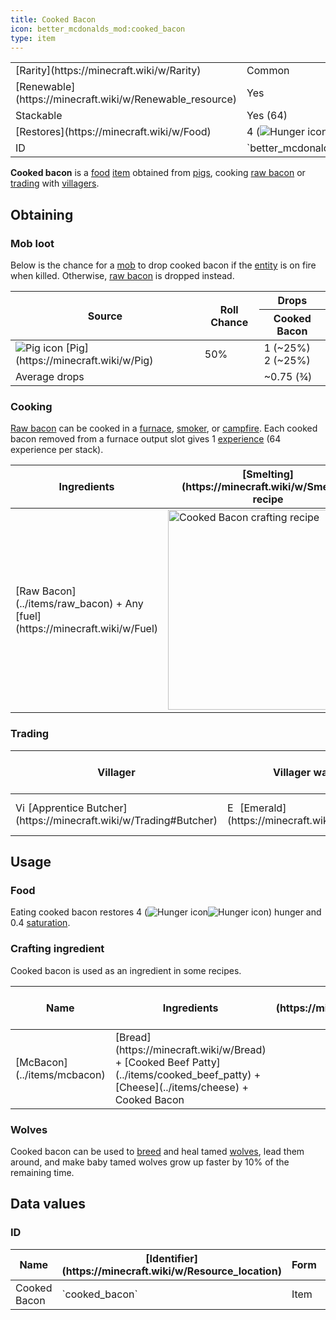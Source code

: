 ```yaml
---
title: Cooked Bacon
icon: better_mcdonalds_mod:cooked_bacon
type: item
---
```


<table>
    <tbody>
        <tr>
            <td>[Rarity](https://minecraft.wiki/w/Rarity)</td>
            <td>Common</td>
        </tr>
        <tr>
            <td>[Renewable](https://minecraft.wiki/w/Renewable_resource)</td>
            <td>Yes</td>
        </tr>
        <tr>
            <td>Stackable</td>
            <td>Yes (64)</td>
        </tr>
        <tr>
            <td>[Restores](https://minecraft.wiki/w/Food)</td>
            <td>4 (<img src="https://minecraft.wiki/images/Hunger_%28icon%29.png" alt="Hunger icon" /><img src="https://minecraft.wiki/images/Hunger_%28icon%29.png" alt="Hunger icon" />)</td>
        </tr>
        <tr>
            <td>ID</td>
            <td>`better_mcdonalds_mod:cooked_bacon`</td>
        </tr>
    </tbody>
</table>

**Cooked bacon** is a [food](https://minecraft.wiki/w/Food) [item](https://minecraft.wiki/w/Item) obtained from [pigs](https://minecraft.wiki/w/Pig), cooking [raw bacon](../items/raw_bacon) or [trading](https://minecraft.wiki/w/Trading) with [villagers](https://minecraft.wiki/w/Villager).

## Obtaining

### Mob loot

Below is the chance for a [mob](https://minecraft.wiki/w/Mob) to drop cooked bacon if the [entity](https://minecraft.wiki/w/Entity) is on fire when killed. Otherwise, [raw bacon](../items/raw_bacon) is dropped instead.

<table>
    <thead>
        <tr>
            <th rowspan="3">Source</th>
            <th rowspan="3">Roll Chance</th>
            <th>Drops</th>
        </tr>
        <tr>
            <th><Asset width={16} height={16} location="better_mcdonalds_mod:cooked_bacon"/> Cooked Bacon</th>
        </tr>
    </thead>
    <tbody>
        <tr>
            <td><img src="https://minecraft.wiki/images/EntitySprite_pig.png" alt="Pig icon" /> [Pig](https://minecraft.wiki/w/Pig)</td>
            <td>50%</td>
            <td>1 <Asset width={16} height={16} location="better_mcdonalds_mod:cooked_bacon"/> (~25%)<br/>2 <Asset width={16} height={16} location="better_mcdonalds_mod:cooked_bacon"/> (~25%)</td>
        </tr>
        <tr>
            <td colspan="2">Average drops</td>
            <td>~0.75 (3⁄4) <Asset width={16} height={16} location="better_mcdonalds_mod:cooked_bacon"/></td>
        </tr>
    </tbody>
</table>

### Cooking

[Raw bacon](../items/raw_bacon) can be cooked in a [furnace](https://minecraft.wiki/w/Furnace), [smoker](https://minecraft.wiki/w/Smoker), or [campfire](https://minecraft.wiki/w/Campfire). Each cooked bacon removed from a furnace output slot gives 1 [experience](https://minecraft.wiki/w/Experience) (64 experience per stack).

<table>
    <thead>
        <tr>
            <th>Ingredients</th>
            <th>[Smelting](https://minecraft.wiki/w/Smelting) recipe</th>
        </tr>
    </thead>
    <tbody>
        <tr>
            <td>[Raw Bacon](../items/raw_bacon) + Any [fuel](https://minecraft.wiki/w/Fuel)</td>
            <td><img src="https://i.imgur.com/PcCEOBC.png" alt="Cooked Bacon crafting recipe" width="320px"/></td>
        </tr>
    </tbody>
</table>

### Trading

<table>
    <thead>
        <tr>
            <th>Villager</th>
            <th>Villager wants</th>
            <th>Player receives</th>
            <th>Trades in stock</th>
            <th>Villager XP</th>
        </tr>
    </thead>
    <tbody>
        <tr>
            <td><img src="https://minecraft.wiki/images/EntitySprite_villager-butcher.png" alt="Villager Butcher icon" width="16px"/> [Apprentice Butcher](https://minecraft.wiki/w/Trading#Butcher)</td>
            <td><img src="https://minecraft.wiki/images/Invicon_Emerald.png" alt="Emerald icon" width="16px"/> [Emerald](https://minecraft.wiki/w/Emerald)</td>
            <td>6 × <Asset width={16} height={16} location="better_mcdonalds_mod:cooked_bacon"/> Cooked Bacon</td>
            <td>16</td>
            <td>5</td>
        </tr>
    </tbody>
</table>

## Usage

### Food

Eating cooked bacon restores 4 (<img src="https://minecraft.wiki/images/Hunger_%28icon%29.png" alt="Hunger icon" /><img src="https://minecraft.wiki/images/Hunger_%28icon%29.png" alt="Hunger icon" />) hunger and 0.4 [saturation](https://minecraft.wiki/w/Hunger#Mechanics).

### Crafting ingredient

Cooked bacon is used as an ingredient in some recipes.

<table>
    <thead>
        <tr>
            <th>Name</th>
            <th>Ingredients</th>
            <th>[Crafting](https://minecraft.wiki/w/Crafting) recipe</th>
        </tr>
    </thead>
    <tbody>
        <tr>
            <td>[McBacon](../items/mcbacon)</td>
            <td>[Bread](https://minecraft.wiki/w/Bread) + [Cooked Beef Patty](../items/cooked_beef_patty) + [Cheese](../items/cheese) + Cooked Bacon</td>
            <td><CraftingRecipe slots={['bread', 'better_mcdonalds_mod:cooked_beef_patty', 'better_mcdonalds_mod:cheese', 'better_mcdonalds_mod:cooked_bacon', '', '', '', '', '']} result="better_mcdonalds_mod:mcbacon"/></td>
        </tr>
    </tbody>
</table>

### Wolves

Cooked bacon can be used to [breed](https://minecraft.wiki/w/Breed) and heal tamed [wolves](https://minecraft.wiki/w/Wolves), lead them around, and make baby tamed wolves grow up faster by 10% of the remaining time.

## Data values

### ID

<table>
    <thead>
        <tr>
            <th>Name</th>
            <th>[Identifier](https://minecraft.wiki/w/Resource_location)</th>
            <th>Form</th>
            <th>[Item tags](https://minecraft.wiki/w/Tag)</th>
            <th>Translation key</th>
        </tr>
    </thead>
    <tbody>
        <tr>
            <td>Cooked Bacon</td>
            <td>`cooked_bacon`</td>
            <td>Item</td>
            <td>`minecraft:meat`<br/>`c:foods/cooked_bacon`</td>
            <td>`item.better_mcdonalds_mod.cooked_bacon`</td>
        </tr>
    </tbody>
</table>
